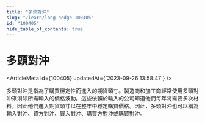 ```yaml
---
title: "多頭對沖"
slug: "/learn/long-hedge-100405"
id: "100405"
hide_table_of_contents: true
---
```



# 多頭對沖

<ArticleMeta id={100405} updatedAt={'2023-09-26 13:58:47'} />
<div className='border-solid border-b border-t-0 my-4 border-[var(--ifm-color-gray-300)]' />

多頭對沖是指為了購買穩定性而進入的期貨頭寸。製造商和加工商經常使用多頭對沖來消除所需輸入的價格波動。這些依賴於輸入的公司知道他們每年將需要多次材料，因此他們進入期貨頭寸以在整年中穩定購買價格。因此，多頭對沖也可以稱為輸入對沖、買方對沖、買入對沖、購買方對沖或購買對沖。
